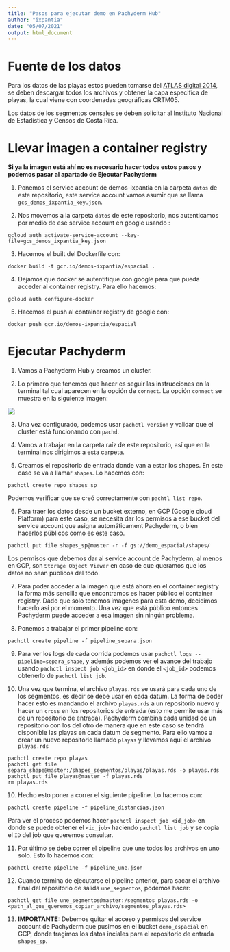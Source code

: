 ```yaml
---
title: "Pasos para ejecutar demo en Pachyderm Hub"
author: "ixpantia"
date: "05/07/2021"
output: html_document
---
```


# Fuente de los datos

Para los datos de las playas estos pueden tomarse del [ATLAS digital 2014](https://repositoriotec.tec.ac.cr/handle/2238/6749), se deben descargar todos los archivos y obtener la capa especifica de playas, la cual viene con coordenadas geográficas CRTM05.

Los datos de los segmentos censales se deben solicitar al Instituto Nacional de Estadística y Censos de Costa Rica.

# Llevar imagen a container registry 

**Si ya la imagen está ahí no es necesario hacer todos estos pasos y podemos pasar al apartado de Ejecutar Pachyderm**

1. Ponemos el service account de demos-ixpantia en la carpeta `datos` de este repositorio, este service account vamos asumir que se llama `gcs_demos_ixpantia_key.json`.

2. Nos movemos a la carpeta `datos` de este repositorio, nos autenticamos por medio de ese service account en google usando :

```
gcloud auth activate-service-account --key-file=gcs_demos_ixpantia_key.json
```

3. Hacemos el built del Dockerfile con:

```
docker build -t gcr.io/demos-ixpantia/espacial .
```

4. Dejamos que docker se autentifique con google para que pueda acceder al container registry. Para ello hacemos:

```
gcloud auth configure-docker
```

5. Hacemos el push al container registry de google con:

```
docker push gcr.io/demos-ixpantia/espacial
```

# Ejecutar Pachyderm

1. Vamos a Pachyderm Hub y creamos un cluster.

2. Lo primero que tenemos que hacer es seguir las instrucciones en la terminal tal cual aparecen en la opción de `connect`. La opción `connect` se muestra en la siguiente imagen:

![](img/1.png)

3. Una vez configurado, podemos usar `pachctl version` y validar que el cluster está funcionando con `pachd`.

4. Vamos a trabajar en la carpeta raíz de este repositorio, así que en la terminal nos dirigimos a esta carpeta.

5. Creamos el repositorio de entrada donde van a estar los shapes. En este caso se va a llamar `shapes`. Lo hacemos con:

```
pachctl create repo shapes_sp
```

Podemos verificar que se creó correctamente con `pachtl list repo`.

6. Para traer los datos desde un bucket externo, en GCP (Google cloud Platform) para este caso, se necesita dar los permisos a ese bucket del service account que asigna automáticament Pachyderm, o bien hacerlos públicos como es este caso.

```
pachctl put file shapes_sp@master -r -f gs://demo_espacial/shapes/
```

Los permisos que debemos dar al service account de Pachyderm, al menos en GCP, son `Storage Object Viewer` en caso de que queramos que los datos no sean públicos del todo.

7. Para poder acceder a la imagen que está ahora en el container registry la forma más sencilla que encontramos es hacer público el container registry. Dado que solo tenemos imagenes para esta demo, decidimos hacerlo así por el momento. Una vez que está público entonces Pachyderm puede acceder a esa imagen sin ningún problema.

8. Ponemos a trabajar el primer pipeline con:

```
pachctl create pipeline -f pipeline_separa.json
```

9. Para ver los logs de cada corrida podemos usar `pachctl logs --pipeline=separa_shape`, y además podemos ver el avance del trabajo usando `pachctl inspect job <job_id>` en donde el `<job_id>` podemos obtenerlo de `pachctl list job`.

10. Una vez que termina, el archivo `playas.rds` se usará para cada uno de los segmentos, es decir se debe usar en cada datum. La forma de poder hacer esto es mandando el archivo `playas.rds` a un repositorio nuevo y hacer un `cross` en los repositorios de entrada (esto me permite usar más de un repositorio de entrada). Pachyderm combina cada unidad de un repositorio con los del otro de manera que en este caso se tendrá disponible las playas en cada datum de segmento. Para ello vamos a crear un nuevo repositorio llamado `playas` y llevamos aquí el archivo `playas.rds`

```
pachctl create repo playas
pachctl get file separa_shape@master:/shapes_segmentos/playas/playas.rds -o playas.rds
pachctl put file playas@master -f playas.rds
rm playas.rds
```
10. Hecho esto poner a correr el siguiente pipeline. Lo hacemos con:

```
pachctl create pipeline -f pipeline_distancias.json
```

Para ver el proceso podemos hacer `pachctl inspect job <id_job>` en donde se puede obtener el `<id_job>` haciendo `pachctl list job` y se copia el `ID` del job que queremos consultar.

11. Por último se debe correr el pipeline que une todos los archivos en uno solo. Esto lo hacemos con:

```
pachctl create pipeline -f pipeline_une.json
```

12. Cuando termina de ejecutarse el pipeline anterior, para sacar el archivo final del repositorio de salida `une_segmentos`, podemos hacer:

```
pachctl get file une_segmentos@master:/segmentos_playas.rds -o <path_al_que_queremos_copiar_archivo/segmentos_playas.rds>
```

13. **IMPORTANTE:** Debemos quitar el acceso y permisos del service account de Pachyderm que pusimos en el bucket `demo_espacial` en GCP, donde tragimos los datos inciales para el repositorio de entrada `shapes_sp`.
